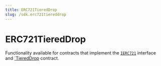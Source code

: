 ---
title: ERC721TieredDrop
slug: /sdk.erc721tiereddrop
---

# ERC721TieredDrop

Functionality available for contracts that implement the
[`IERC721`](/contracts/IERC721) interface and
[`TieredDrop](/contracts/TieredDrop)
contract.
